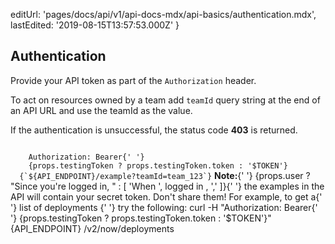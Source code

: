 
  editUrl: 'pages/docs/api/v1/api-docs-mdx/api-basics/authentication.mdx',
  lastEdited: '2019-08-15T13:57:53.000Z'
}

## Authentication

Provide your API token as part of the `Authorization` header.

To act on resources owned by a team add `teamId` query string at the end of an API URL and use the teamId as the value.

If the authentication is unsuccessful, the status code **403** is returned.

<Example>
  <Code>
    Authorization: Bearer{' '}
    {props.testingToken ? props.testingToken.token : '$TOKEN'}
  </Code>
  <Code>{`${API_ENDPOINT}/example?teamId=team_123`}</Code>
  <Quote>
    <b>Note:</b>{' '}
    {props.user
      ? "Since you're logged in, "
      : [
          'When ',
          <Link href="/login" key="loggedin">
            logged in
          </Link>,
          ','
        ]}{' '}
    the examples in the API will contain your secret token. Don't share them!
    For example, to get a{' '}
    <Link href="#endpoints/deployments/list-all-the-deployments">
      list of deployments
    </Link>{' '}
    try the following:
  </Quote>
  <TerminalInput>
    curl -H "Authorization: Bearer{' '}
    {props.testingToken ? props.testingToken.token : '$TOKEN'}"{API_ENDPOINT}
    /v2/now/deployments
  </TerminalInput>
</Example>
